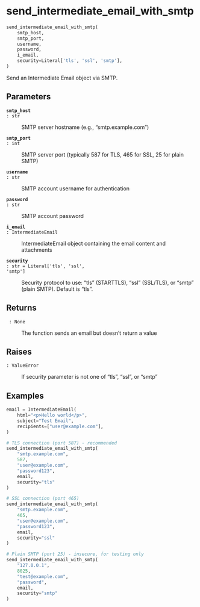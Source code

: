 # send_intermediate_email_with_smtp { #emailer_lib.send_intermediate_email_with_smtp }

```python
send_intermediate_email_with_smtp(
    smtp_host,
    smtp_port,
    username,
    password,
    i_email,
    security=Literal['tls', 'ssl', 'smtp'],
)
```

Send an Intermediate Email object via SMTP.

## Parameters {.doc-section .doc-section-parameters}

<code>[**smtp_host**]{.parameter-name} [:]{.parameter-annotation-sep} [str]{.parameter-annotation}</code>

:   SMTP server hostname (e.g., "smtp.example.com")

<code>[**smtp_port**]{.parameter-name} [:]{.parameter-annotation-sep} [int]{.parameter-annotation}</code>

:   SMTP server port (typically 587 for TLS, 465 for SSL, 25 for plain SMTP)

<code>[**username**]{.parameter-name} [:]{.parameter-annotation-sep} [str]{.parameter-annotation}</code>

:   SMTP account username for authentication

<code>[**password**]{.parameter-name} [:]{.parameter-annotation-sep} [str]{.parameter-annotation}</code>

:   SMTP account password

<code>[**i_email**]{.parameter-name} [:]{.parameter-annotation-sep} [IntermediateEmail]{.parameter-annotation}</code>

:   IntermediateEmail object containing the email content and attachments

<code>[**security**]{.parameter-name} [:]{.parameter-annotation-sep} [str]{.parameter-annotation} [ = ]{.parameter-default-sep} [Literal\[\'tls\', \'ssl\', \'smtp\'\]]{.parameter-default}</code>

:   Security protocol to use: "tls" (STARTTLS), "ssl" (SSL/TLS), or "smtp" (plain SMTP). Default is "tls".

## Returns {.doc-section .doc-section-returns}

<code>[]{.parameter-name} [:]{.parameter-annotation-sep} [None]{.parameter-annotation}</code>

:   The function sends an email but doesn't return a value

## Raises {.doc-section .doc-section-raises}

<code>[:]{.parameter-annotation-sep} [ValueError]{.parameter-annotation}</code>

:   If security parameter is not one of "tls", "ssl", or "smtp"

## Examples {.doc-section .doc-section-examples}

```python
email = IntermediateEmail(
    html="<p>Hello world</p>",
    subject="Test Email",
    recipients=["user@example.com"],
)

# TLS connection (port 587) - recommended
send_intermediate_email_with_smtp(
    "smtp.example.com",
    587,
    "user@example.com",
    "password123",
    email,
    security="tls"
)

# SSL connection (port 465)
send_intermediate_email_with_smtp(
    "smtp.example.com",
    465,
    "user@example.com",
    "password123",
    email,
    security="ssl"
)

# Plain SMTP (port 25) - insecure, for testing only
send_intermediate_email_with_smtp(
    "127.0.0.1",
    8025,
    "test@example.com",
    "password",
    email,
    security="smtp"
)
```